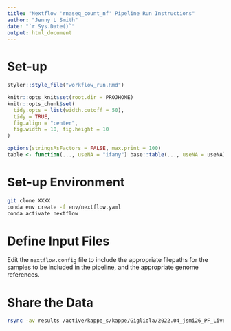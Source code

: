 ```yaml
---
title: "Nextflow 'rnaseq_count_nf' Pipeline Run Instructions"
author: "Jenny L Smith"
date: "`r Sys.Date()`"
output: html_document
---
```


# Set-up 

```r
styler::style_file("workflow_run.Rmd")
```

```r
knitr::opts_knit$set(root.dir = PROJHOME)
knitr::opts_chunk$set(
  tidy.opts = list(width.cutoff = 50),
  tidy = TRUE,
  fig.align = "center",
  fig.width = 10, fig.height = 10
)

options(stringsAsFactors = FALSE, max.print = 100)
table <- function(..., useNA = "ifany") base::table(..., useNA = useNA)
```

# Set-up Environment 

```bash
git clone XXXX
conda env create -f env/nextflow.yaml
conda activate nextflow
```

# Define Input Files 

Edit the `nextflow.config` file to include the appropriate filepaths for the samples to be included in the pipeline, and the appropriate genome references.

# Share the Data

```bash
rsync -av results /active/kappe_s/kappe/Gigliola/2022.04_jsmi26_PF_LiverStage/rnaseq_alignment_quant
```



